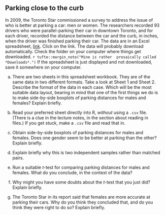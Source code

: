##  Parking close to the curb


 In 2009, the Toronto Star commissioned a survey to address
the issue of who is better at parking a car: men or women. The
researchers recorded 93 drivers who were parallel-parking their car in
downtown Toronto, and for each driver, recorded the distance between
the car and the curb, in inches, when the driver was finished parking
their car. The data are in an Excel spreadsheet,
[link](http://ritsokiguess.site/datafiles/parking.xlsx).  Click on the link. The data
will probably download automatically. Check the folder on your
computer where things get downloaded.
`r tufte::margin_note("Mine is rather  prosaically called *Downloads*.")` 
If the spreadsheet is just
displayed and not downloaded, save it somewhere on your computer.



(a) There are two sheets in this spreadsheet workbook. They are
of the same data in two different formats. Take a look at Sheet 1
and Sheet 2. Describe the format of the data in each case. Which will be the most suitable data layout, bearing in
mind that one of the first things we do is to make side-by-side
boxplots of parking distances for males and females? Explain briefly.



(b) Read your preferred sheet directly into R, *without*
using a `.csv` file. (There is a clue in the lecture notes,
in the section about reading in files.) If you get stuck, make a
`.csv` file and read that in.



(c) Obtain side-by-side boxplots of parking distances for
males and females. Does one
gender seem to be better at parking than the other? Explain briefly.



(d) Explain briefly why this is two independent samples
rather than matched pairs.



(e) Run a suitable $t$-test for comparing parking distances
for males and females. What do you conclude, in the context of the data?



(f) Why might you have some doubts about the $t$-test that
you just did? Explain briefly.



(g) The Toronto Star in its report said that females are
more accurate at parking their cars. Why do you think they
concluded that, and do you think they were right to do so?
Explain briefly.






